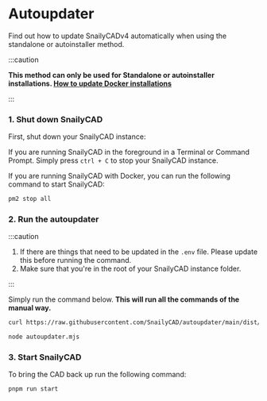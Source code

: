 
# Autoupdater

Find out how to update SnailyCADv4 automatically when using the standalone or autoinstaller method.

:::caution

**This method can only be used for Standalone or autoinstaller installations. [How to update Docker installations](/docs/installations/updating/methods/docker)**

:::

### 1. Shut down SnailyCAD

First, shut down your SnailyCAD instance:

<Tabs groupId="running-method">
  <TabItem value="terminal" label="Terminal/Command Prompt" default>

If you are running SnailyCAD in the foreground in a Terminal or Command Prompt. Simply press `ctrl + C` to stop your SnailyCAD instance.

  </TabItem>
  <TabItem value="pm2" label="pm2">
If you are running SnailyCAD with Docker, you can run the following command to start SnailyCAD:

```bash
pm2 stop all
```

  </TabItem>
</Tabs>

### 2. Run the autoupdater

:::caution

1. If there are things that need to be updated in the `.env` file. Please update this before running
   the command.
2. Make sure that you're in the root of your SnailyCAD instance folder.

:::

Simply run the command below. **This will run all the commands of the manual way.**

```bash
curl https://raw.githubusercontent.com/SnailyCAD/autoupdater/main/dist/index.js > autoupdater.mjs

node autoupdater.mjs
```

### 3. Start SnailyCAD

To bring the CAD back up run the following command:

```bash
pnpm run start
```
